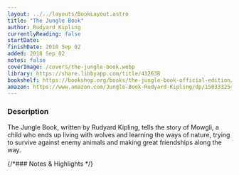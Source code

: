 ```yaml
---
layout: ../../layouts/BookLayout.astro
title: "The Jungle Book"
author: Rudyard Kipling
currentlyReading: false
startDate:
finishDate: 2018 Sep 02
added: 2018 Sep 02
notes: false
coverImage: /covers/the-jungle-book.webp
library: https://share.libbyapp.com/title/432638
bookshelf: https://bookshop.org/books/the-jungle-book-official-edition/9781673300826
amazon: https://www.amazon.com/Jungle-Book-Rudyard-Kipling/dp/1503332543
---
```


<ReadingTime
  startDate  = {frontmatter.startDate}
  finishDate = {frontmatter.finishDate}
/>

### Description
The Jungle Book, written by Rudyard Kipling, tells the story of Mowgli, a child who ends up living with wolves and learning the ways of nature, trying to survive against enemy animals and making great friendships along the way.

{/*### Notes & Highlights */}

<BuyBook
  library   = {frontmatter.library}
  bookshelf = {frontmatter.bookshelf}
  amazon    = {frontmatter.amazon}
/>
